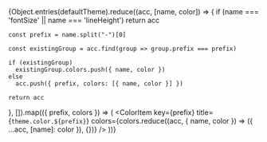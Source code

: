 
<Meta title="Colors" />

<ColorPalette>
  {Object.entries(defaultTheme).reduce((acc, [name, color]) => {
    if (name === 'fontSize' || name === 'lineHeight') return acc

    const prefix = name.split("-")[0]

    const existingGroup = acc.find(group => group.prefix === prefix)

    if (existingGroup)
      existingGroup.colors.push({ name, color })
    else
      acc.push({ prefix, colors: [{ name, color }] })

    return acc
  }, []).map(({ prefix, colors }) => (
    <ColorItem
      key={prefix}
      title={`theme.color.${prefix}`}
      colors={colors.reduce((acc, { name, color }) => ({ ...acc, [name]: color }), {})}
    />
  ))}
</ColorPalette>

